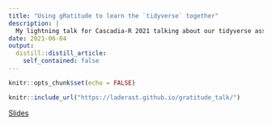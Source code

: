 ```yaml
---
title: "Using gRatitude to learn the `tidyverse` together"
description: |
  My lightning talk for Cascadia-R 2021 talking about our tidyverse assignment.
date: 2021-06-04
output:
  distill::distill_article:
    self_contained: false
---
```



```r
knitr::opts_chunk$set(echo = FALSE)
```

```r
knitr::include_url("https://laderast.github.io/gratitude_talk/")
```


[Slides](https://laderast.github.io/gratitude_talk/){.btn .btn-primary role="button"}
